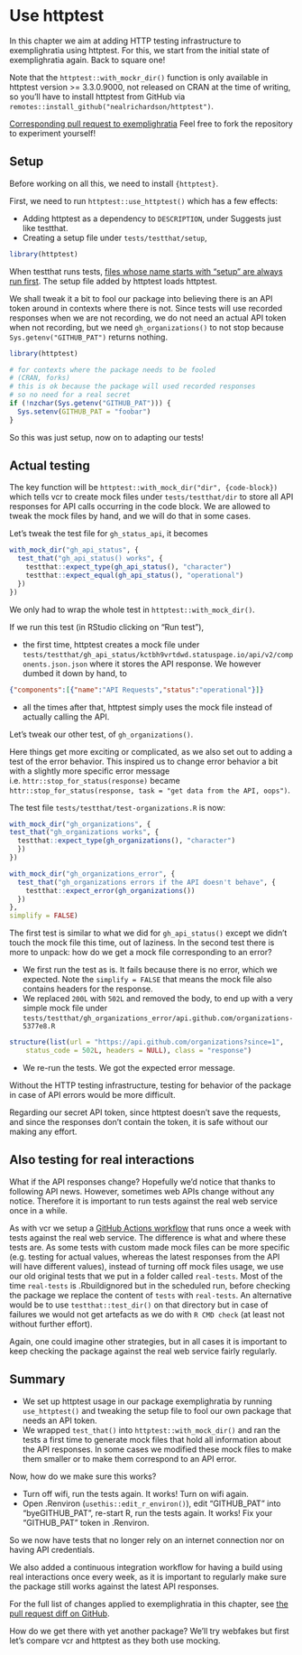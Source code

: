 # Use httptest {#httptest}

In this chapter we aim at adding HTTP testing infrastructure to exemplighratia using httptest.
For this, we start from the initial state of exemplighratia again. Back to square one!

::: {.alert .alert-dismissible .alert-warning} 
Note that the `httptest::with_mockr_dir()` function is only available in httptest version >= 3.3.0.9000, not released on CRAN at the time of writing, so you'll have to install httptest from GitHub via `remotes::install_github("nealrichardson/httptest")`.
:::

::: {.alert .alert-dismissible .alert-info} 
[Corresponding pull request to exemplighratia](https://github.com/maelle/exemplighratia/pull/9/files) Feel free to fork the repository to experiment yourself!
:::

## Setup

Before working on all this, we need to install `{httptest}`.

First, we need to run `httptest::use_httptest()` which has a few effects:

* Adding httptest as a dependency to `DESCRIPTION`, under Suggests just like testthat.
* Creating a setup file under `tests/testthat/setup`,

```r
library(httptest)
```

When testthat runs tests, [files whose name starts with "setup" are always run first](https://testthat.r-lib.org/reference/test_dir.html#special-files).
The setup file added by httptest loads httptest.

We shall tweak it a bit to fool our package into believing there is an API token around in contexts where there is not. Since tests will use recorded responses when we are not recording, we do not need an actual API token when not recording, but we need `gh_organizations()` to not stop because `Sys.getenv("GITHUB_PAT")` returns nothing.

```r
library(httptest)

# for contexts where the package needs to be fooled
# (CRAN, forks)
# this is ok because the package will used recorded responses
# so no need for a real secret
if (!nzchar(Sys.getenv("GITHUB_PAT"))) {
  Sys.setenv(GITHUB_PAT = "foobar")
}
```

So this was just setup, now on to adapting our tests!

## Actual testing

The key function will be `httptest::with_mock_dir("dir", {code-block})` which tells vcr to create mock files under `tests/testthat/dir` to store all API responses for API calls occurring in the code block. 
We are allowed to tweak the mock files by hand, and we will do that in some cases.

Let's tweak the test file for `gh_status_api`, it becomes

```r
with_mock_dir("gh_api_status", {
  test_that("gh_api_status() works", {
    testthat::expect_type(gh_api_status(), "character")
    testthat::expect_equal(gh_api_status(), "operational")
  })
})
```

We only had to wrap the whole test in `httptest::with_mock_dir()`.

If we run this test (in RStudio clicking on "Run test"), 

* the first time, httptest creates a mock file under `tests/testthat/gh_api_status/kctbh9vrtdwd.statuspage.io/api/v2/components.json.json` where it stores the API response.
We however dumbed it down by hand, to

```json
{"components":[{"name":"API Requests","status":"operational"}]}
```

* all the times after that, httptest simply uses the mock file instead of actually calling the API.

Let's tweak our other test, of `gh_organizations()`. 

Here things get more exciting or complicated, as we also set out to adding a test of the error behavior.
This inspired us to change error behavior a bit with a slightly more specific error message i.e. `httr::stop_for_status(response)` became `httr::stop_for_status(response, task = "get data from the API, oops")`. 

The test file ` tests/testthat/test-organizations.R` is now:

```r
with_mock_dir("gh_organizations", {
test_that("gh_organizations works", {
  testthat::expect_type(gh_organizations(), "character")
  })
})

with_mock_dir("gh_organizations_error", {
  test_that("gh_organizations errors if the API doesn't behave", {
    testthat::expect_error(gh_organizations())
  })
},
simplify = FALSE)
```

The first test is similar to what we did for `gh_api_status()` except we didn't touch the mock file this time, out of laziness.
In the second test there is more to unpack: how do we get a mock file corresponding to an error?

* We first run the test as is. It fails because there is no error, which we expected. Note the `simplify = FALSE` that means the mock file also contains headers for the response.
* We replaced `200L` with `502L` and removed the body, to end up with a very simple mock file under ` tests/testthat/gh_organizations_error/api.github.com/organizations-5377e8.R`

```r
structure(list(url = "https://api.github.com/organizations?since=1",
    status_code = 502L, headers = NULL), class = "response")
```
* We re-run the tests. We got the expected error message.

Without the HTTP testing infrastructure, testing for behavior of the package in case of API errors would be more difficult.

Regarding our secret API token, since httptest doesn't save the requests, and since the responses don't contain the token, it is safe without our making any effort.

## Also testing for real interactions {#httptest-real}

What if the API responses change?
Hopefully we'd notice that thanks to following API news.
However, sometimes web APIs change without any notice.
Therefore it is important to run tests against the real web service once in a while.

As with vcr we setup a [GitHub Actions workflow](https://github.com/maelle/exemplighratia/blob/otherhttptestapproach/.github/workflows/R-CMD-check-schedule.yaml) that runs once a week with tests against the real web service.
The difference is what and where these tests are.
As some tests with custom made mock files can be more specific (e.g. testing for actual values, whereas the latest responses from the API will have different values), instead of turning off mock files usage, we use our old original tests that we put in a folder called `real-tests`.
Most of the time `real-tests` is .Rbuildignored but in the scheduled run, before checking the package we replace the content of `tests` with `real-tests`.
An alternative would be to use `testthat::test_dir()` on that directory but in case of failures we would not get artefacts as we do with `R CMD check` (at least not without further effort).

Again, one could imagine other strategies, but in all cases it is important to keep checking the package against the real web service fairly regularly.

## Summary

* We set up httptest usage in our package exemplighratia by running `use_httptest()` and tweaking the setup file to fool our own package that needs an API token.
* We wrapped `test_that()` into `httptest::with_mock_dir()` and ran the tests a first time to generate mock files that hold all information about the API responses. In some cases we modified these mock files to make them smaller or to make them correspond to an API error.

Now, how do we make sure this works?

* Turn off wifi, run the tests again. It works! Turn on wifi again.
* Open .Renviron (`usethis::edit_r_environ()`), edit "GITHUB_PAT" into "byeGITHUB_PAT", re-start R, run the tests again. It works! Fix your "GITHUB_PAT" token in .Renviron.

So we now have tests that no longer rely on an internet connection nor on having API credentials.

We also added a continuous integration workflow for having a build using real interactions once every week, as it is important to regularly make sure the package still works against the latest API responses.

For the full list of changes applied to exemplighratia in this chapter, see [the pull request diff on GitHub](https://github.com/maelle/exemplighratia/pull/9/files).

::: {.alert .alert-dismissible .alert-primary} 
How do we get there with yet another package? We'll try webfakes but first let's compare vcr and httptest as they both use mocking.
:::
